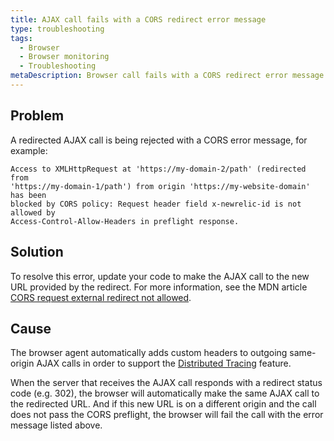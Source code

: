 ```yaml
---
title: AJAX call fails with a CORS redirect error message
type: troubleshooting
tags:
  - Browser
  - Browser monitoring
  - Troubleshooting
metaDescription: Browser call fails with a CORS redirect error message
---
```


## Problem

A redirected AJAX call is being rejected with a CORS error message, for example:

```
Access to XMLHttpRequest at 'https://my-domain-2/path' (redirected from 
'https://my-domain-1/path') from origin 'https://my-website-domain' has been
blocked by CORS policy: Request header field x-newrelic-id is not allowed by 
Access-Control-Allow-Headers in preflight response.
```

## Solution

To resolve this error, update your code to make the AJAX call to the new URL provided by the redirect. For more information, see the MDN article [CORS request external redirect not allowed](https://developer.mozilla.org/en-US/docs/Web/HTTP/CORS/Errors/CORSExternalRedirectNotAllowed).

## Cause

The browser agent automatically adds custom headers to outgoing same-origin AJAX calls in order to support the [Distributed Tracing](https://docs.newrelic.com/docs/browser/new-relic-browser/browser-pro-features/browser-data-distributed-tracing) feature.

When the server that receives the AJAX call responds with a redirect status code (e.g. 302), the browser will automatically make the same AJAX call to the redirected URL. And if this new URL is on a different origin and the call does not pass the CORS preflight, the browser will fail the call with the error message listed above.
